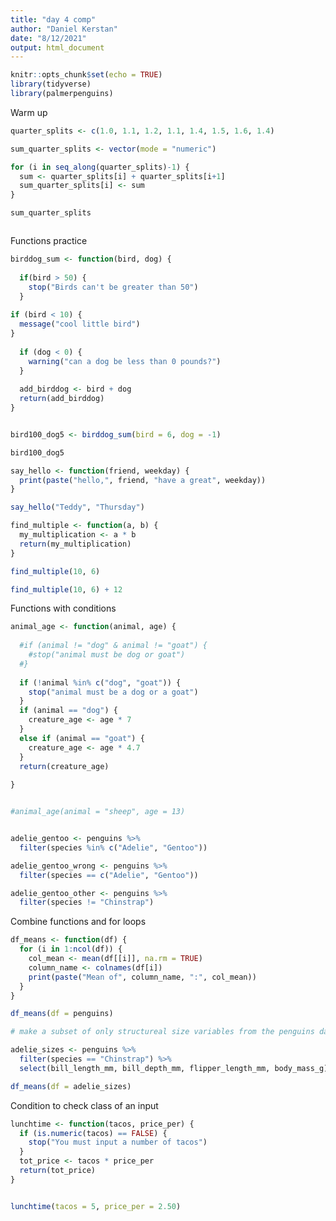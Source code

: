 ```yaml
---
title: "day 4 comp"
author: "Daniel Kerstan"
date: "8/12/2021"
output: html_document
---
```


```r
knitr::opts_chunk$set(echo = TRUE)
library(tidyverse)
library(palmerpenguins)
```


Warm up
```r
quarter_splits <- c(1.0, 1.1, 1.2, 1.1, 1.4, 1.5, 1.6, 1.4)

sum_quarter_splits <- vector(mode = "numeric")

for (i in seq_along(quarter_splits)-1) {
  sum <- quarter_splits[i] + quarter_splits[i+1]
  sum_quarter_splits[i] <- sum
}

sum_quarter_splits



```



Functions practice

```r
birddog_sum <- function(bird, dog) {
  
  if(bird > 50) {
    stop("Birds can't be greater than 50")
  }
  
if (bird < 10) {
  message("cool little bird")
}
  
  if (dog < 0) {
    warning("can a dog be less than 0 pounds?")
  }
  
  add_birddog <- bird + dog
  return(add_birddog)
}


bird100_dog5 <- birddog_sum(bird = 6, dog = -1)

bird100_dog5

```



```r
say_hello <- function(friend, weekday) {
  print(paste("hello,", friend, "have a great", weekday))
}

say_hello("Teddy", "Thursday")


```


```r
find_multiple <- function(a, b) {
  my_multiplication <- a * b 
  return(my_multiplication)
}

find_multiple(10, 6)

find_multiple(10, 6) + 12


```

Functions with conditions

```r
animal_age <- function(animal, age) {
  
  #if (animal != "dog" & animal != "goat") {
    #stop("animal must be dog or goat")
  #}
  
  if (!animal %in% c("dog", "goat")) {
    stop("animal must be a dog or a goat")
  }
  if (animal == "dog") {
    creature_age <- age * 7
  }
  else if (animal == "goat") {
    creature_age <- age * 4.7
  }
  return(creature_age)
  
}


#animal_age(animal = "sheep", age = 13)



```



```r
adelie_gentoo <- penguins %>% 
  filter(species %in% c("Adelie", "Gentoo"))
```

```r
adelie_gentoo_wrong <- penguins %>% 
  filter(species == c("Adelie", "Gentoo"))
```


```r
adelie_gentoo_other <- penguins %>% 
  filter(species != "Chinstrap")

```

Combine functions and for loops
```r
df_means <- function(df) {
  for (i in 1:ncol(df)) {
    col_mean <- mean(df[[i]], na.rm = TRUE)
    column_name <- colnames(df[i])
    print(paste("Mean of", column_name, ":", col_mean))
  }
}

df_means(df = penguins)

```

```r
# make a subset of only structureal size variables from the penguins dataset for Chinstrap

adelie_sizes <- penguins %>% 
  filter(species == "Chinstrap") %>% 
  select(bill_length_mm, bill_depth_mm, flipper_length_mm, body_mass_g)

df_means(df = adelie_sizes)


```


Condition to check class of an input

```r
lunchtime <- function(tacos, price_per) {
  if (is.numeric(tacos) == FALSE) {
    stop("You must input a number of tacos")
  }
  tot_price <- tacos * price_per
  return(tot_price)
}


lunchtime(tacos = 5, price_per = 2.50)




```


